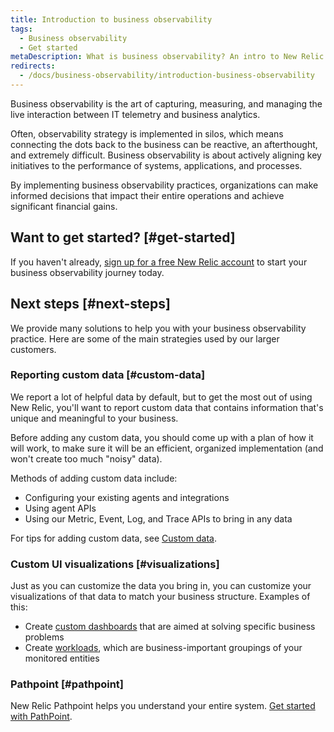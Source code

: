 ```yaml
---
title: Introduction to business observability
tags:
  - Business observability
  - Get started
metaDescription: What is business observability? An intro to New Relic business observability.
redirects: 
  - /docs/business-observability/introduction-business-observability
---
```



Business observability is the art of capturing, measuring, and managing the live interaction between IT telemetry and business analytics.

Often, observability strategy is implemented in silos, which means connecting the dots back to the business can be reactive, an afterthought, and extremely difficult. Business observability is about actively aligning key initiatives to the performance of systems, applications, and processes.

By implementing business observability practices, organizations can make informed decisions that impact their entire operations and achieve significant financial gains.

## Want to get started? [#get-started]

If you haven't already, [sign up for a free New Relic account](https://newrelic.com/signup) to start your business observability journey today. 

## Next steps [#next-steps]

We provide many solutions to help you with your business observability practice. Here are some of the main strategies used by our larger customers. 

### Reporting custom data [#custom-data]

We report a lot of helpful data by default, but to get the most out of using New Relic, you'll want to report custom data that contains information that's unique and meaningful to your business. 

Before adding any custom data, you should come up with a plan of how it will work, to make sure it will be an efficient, organized implementation (and won't create too much "noisy" data).

Methods of adding custom data include: 

* Configuring your existing agents and integrations
* Using agent APIs
* Using our Metric, Event, Log, and Trace APIs to bring in any data

For tips for adding custom data, see [Custom data](/docs/data-apis/custom-data/get-custom-data-from-any-source).

### Custom UI visualizations [#visualizations]

Just as you can customize the data you bring in, you can customize your visualizations of that data to match your business structure. Examples of this: 

* Create [custom dashboards](/docs/query-your-data/explore-query-data/dashboards/introduction-dashboards) that are aimed at solving specific business problems
* Create [workloads](/docs/new-relic-solutions/new-relic-one/workloads/use-workloads), which are business-important groupings of your monitored entities 

### Pathpoint [#pathpoint]

New Relic Pathpoint helps you understand your entire system. [Get started with PathPoint](/docs/business-observability/pathpoint).
